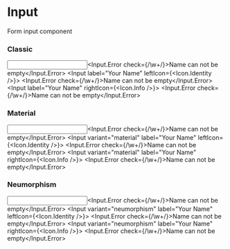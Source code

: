 

<Meta title="Components/Form/Input"/>


# Input

Form input component



### Classic

<Preview><Story name="Classic">
    <Box>
        <Input label="Your Name"><Input.Error check={/\w+/}>Name can not be empty</Input.Error></Input>
        <Input label="Your Name" leftIcon={<Icon.Identity />}>
            <Input.Error check={/\w+/}>Name can not be empty</Input.Error>
        </Input>
        <Input label="Your Name" rightIcon={<Icon.Info />}>
            <Input.Error check={/\w+/}>Name can not be empty</Input.Error>
        </Input>
    </Box>
</Story></Preview>


### Material

<Preview><Story name="Material">
    <Box>
        <Input  variant="material" label="Your Name"><Input.Error check={/\w+/}>Name can not be empty</Input.Error></Input>
        <Input  variant="material" label="Your Name" leftIcon={<Icon.Identity />}>
            <Input.Error check={/\w+/}>Name can not be empty</Input.Error>
        </Input>
        <Input  variant="material" label="Your Name" rightIcon={<Icon.Info />}>
            <Input.Error check={/\w+/}>Name can not be empty</Input.Error>
        </Input>
    </Box>
</Story></Preview>



### Neumorphism

<Preview><Story name="Neumorphism">
    <Box>
        <Input  variant="neumorphism" label="Your Name"><Input.Error check={/\w+/}>Name can not be empty</Input.Error></Input>
        <Input  variant="neumorphism" label="Your Name" leftIcon={<Icon.Identity />}>
            <Input.Error check={/\w+/}>Name can not be empty</Input.Error>
        </Input>
        <Input  variant="neumorphism" label="Your Name" rightIcon={<Icon.Info />}>
            <Input.Error check={/\w+/}>Name can not be empty</Input.Error>
        </Input>
    </Box>
</Story></Preview>
